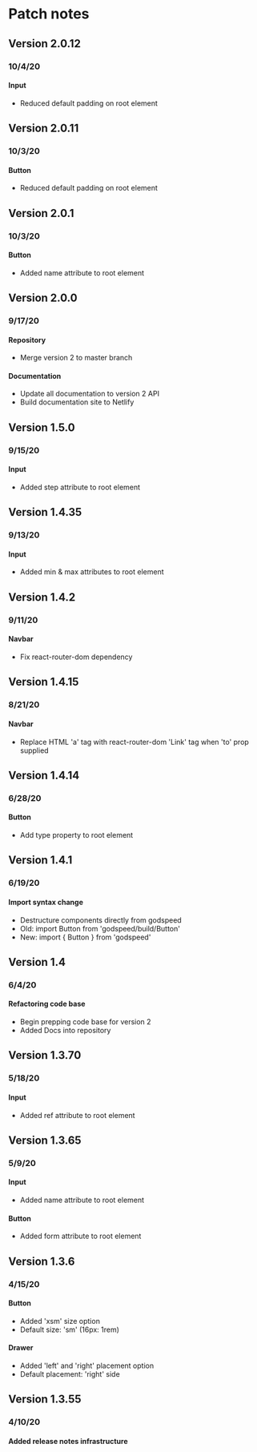 # Patch notes

## Version 2.0.12
### 10/4/20

#### Input
- Reduced default padding on root element

## Version 2.0.11
### 10/3/20

#### Button
- Reduced default padding on root element

## Version 2.0.1
### 10/3/20

#### Button
- Added name attribute to root element

## Version 2.0.0
### 9/17/20

#### Repository
- Merge version 2 to master branch

#### Documentation
- Update all documentation to version 2 API
- Build documentation site to Netlify

## Version 1.5.0
### 9/15/20

#### Input
- Added step attribute to root element

## Version 1.4.35
### 9/13/20

#### Input
- Added min & max attributes to root element

## Version 1.4.2
### 9/11/20

#### Navbar
- Fix react-router-dom dependency 

## Version 1.4.15
### 8/21/20

#### Navbar
- Replace HTML 'a' tag with react-router-dom 'Link' tag when 'to' prop supplied

## Version 1.4.14
### 6/28/20

#### Button
- Add type property to root element

## Version 1.4.1
### 6/19/20

#### Import syntax change
- Destructure components directly from godspeed
- Old: import Button from 'godspeed/build/Button'
- New: import { Button } from 'godspeed'

## Version 1.4
### 6/4/20

#### Refactoring code base
- Begin prepping code base for version 2 
- Added Docs into repository

## Version 1.3.70
### 5/18/20

#### Input
- Added ref attribute to root element

## Version 1.3.65
### 5/9/20

#### Input
- Added name attribute to root element

#### Button
- Added form attribute to root element

## Version 1.3.6
### 4/15/20

#### Button
- Added 'xsm' size option
- Default size: 'sm' (16px: 1rem)

#### Drawer
- Added 'left' and 'right' placement option
- Default placement: 'right' side

## Version 1.3.55
### 4/10/20

#### Added release notes infrastructure